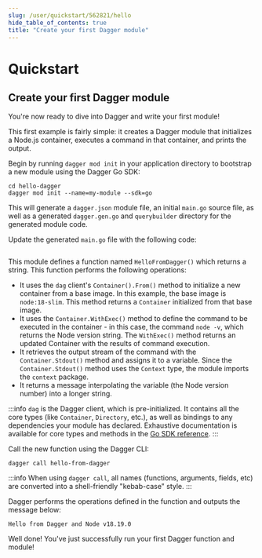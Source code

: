 ```yaml
---
slug: /user/quickstart/562821/hello
hide_table_of_contents: true
title: "Create your first Dagger module"
---
```


# Quickstart

<PartialExperimentalDocs />

## Create your first Dagger module

You're now ready to dive into Dagger and write your first module!

This first example is fairly simple: it creates a Dagger module that initializes a Node.js container, executes a command in that container, and prints the output.

Begin by running `dagger mod init` in your application directory to bootstrap a new module using the Dagger Go SDK:

```shell
cd hello-dagger
dagger mod init --name=my-module --sdk=go
```

This will generate a `dagger.json` module file, an initial `main.go` source file, as well as a generated `dagger.gen.go` and `querybuilder` directory for the generated module code.

Update the generated `main.go` file with the following code:

```go file=snippets/hello/main.go
```

This module defines a function named `HelloFromDagger()` which returns a string. This function performs the following operations:

- It uses the `dag` client's `Container().From()` method to initialize a new container from a base image. In this example, the base image is `node:18-slim`. This method returns a `Container` initialized from that base image.
- It uses the `Container.WithExec()` method to define the command to be executed in the container - in this case, the command `node -v`, which returns the Node version string. The `WithExec()` method returns an updated Container with the results of command execution.
- It retrieves the output stream of the command with the `Container.Stdout()` method and assigns it to a variable. Since the `Container.Stdout()` method uses the `Context` type, the module imports the `context` package.
- It returns a message interpolating the variable (the Node version number) into a longer string.

:::info
`dag` is the Dagger client, which is pre-initialized. It contains all the core types (like `Container`, `Directory`, etc.), as well as bindings to any dependencies your module has declared. Exhaustive documentation is available for core types and methods in the [Go SDK reference](https://pkg.go.dev/dagger.io/dagger).
:::

Call the new function using the Dagger CLI:

```shell
dagger call hello-from-dagger
```

:::info
When using `dagger call`, all names (functions, arguments, fields, etc) are converted into a shell-friendly "kebab-case" style.
:::

Dagger performs the operations defined in the function and outputs the message below:

```shell
Hello from Dagger and Node v18.19.0
```

Well done! You've just successfully run your first Dagger function and module!
